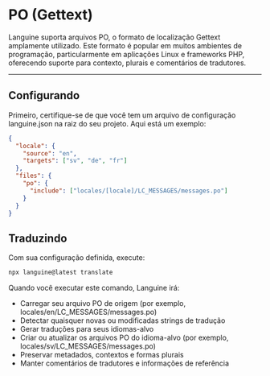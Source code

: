 # PO (Gettext)

Languine suporta arquivos PO, o formato de localização Gettext amplamente utilizado. Este formato é popular em muitos ambientes de programação, particularmente em aplicações Linux e frameworks PHP, oferecendo suporte para contexto, plurais e comentários de tradutores.

---

## Configurando

Primeiro, certifique-se de que você tem um arquivo de configuração languine.json na raiz do seu projeto. Aqui está um exemplo:

```json
{
  "locale": {
    "source": "en",
    "targets": ["sv", "de", "fr"]
  },
  "files": {
    "po": {
      "include": ["locales/[locale]/LC_MESSAGES/messages.po"]
    }
  }
}
```

## Traduzindo

Com sua configuração definida, execute:

```bash
npx languine@latest translate
```

Quando você executar este comando, Languine irá:

- Carregar seu arquivo PO de origem (por exemplo, locales/en/LC_MESSAGES/messages.po)
- Detectar quaisquer novas ou modificadas strings de tradução
- Gerar traduções para seus idiomas-alvo
- Criar ou atualizar os arquivos PO do idioma-alvo (por exemplo, locales/sv/LC_MESSAGES/messages.po)
- Preservar metadados, contextos e formas plurais
- Manter comentários de tradutores e informações de referência
